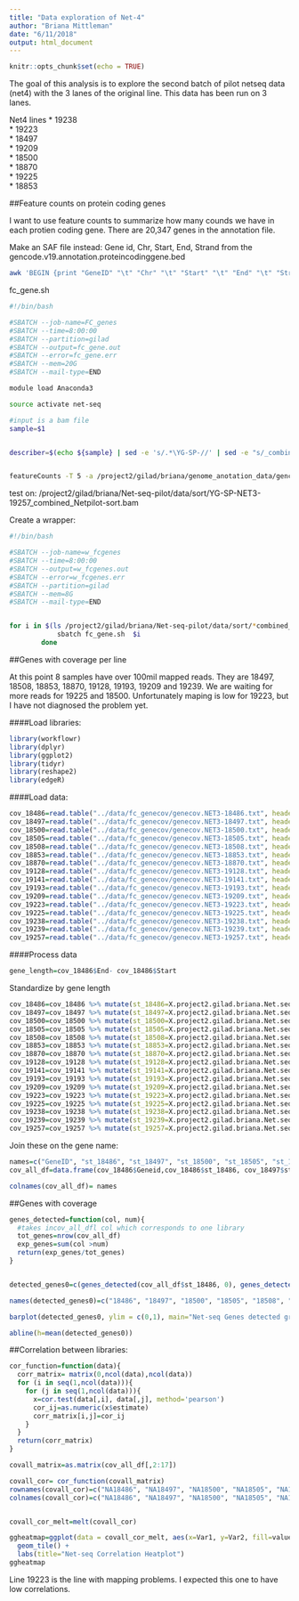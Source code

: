 ```yaml
---
title: "Data exploration of Net-4"
author: "Briana Mittleman"
date: "6/11/2018"
output: html_document
---
```


```r
knitr::opts_chunk$set(echo = TRUE)
```

The goal of this analysis is to explore the second batch of pilot netseq data (net4) with the 3 lanes of the original line. This data has been run on 3 lanes.  

Net4 lines
* 19238  
* 19223  
* 18497  
* 19209  
* 18500  
* 18870  
* 19225  
* 18853  

##Feature counts on protein coding genes 

I want to use feature counts to summarize how many counds we have in each protien coding gene. There are 20,347 genes in the annotation file.    

Make an SAF file instead: Gene id, Chr, Start, End, Strand from the gencode.v19.annotation.proteincodinggene.bed  

```bash

awk 'BEGIN {print "GeneID" "\t" "Chr" "\t" "Start" "\t" "End" "\t" "Strand"} {print $4 "\t" $1 "\t" $2 "\t" $3 "\t" $6}' gencode.v19.annotation.proteincodinggene.bed  >gencode.v19.annotation.proteincodinggene.saf

```


fc_gene.sh
```bash
#!/bin/bash

#SBATCH --job-name=FC_genes
#SBATCH --time=8:00:00
#SBATCH --partition=gilad
#SBATCH --output=fc_gene.out
#SBATCH --error=fc_gene.err
#SBATCH --mem=20G
#SBATCH --mail-type=END

module load Anaconda3  

source activate net-seq 

#input is a bam file 
sample=$1


describer=$(echo ${sample} | sed -e 's/.*\YG-SP-//' | sed -e "s/_combined_Netpilot-sort.bam$//")


featureCounts -T 5 -a /project2/gilad/briana/genome_anotation_data/gencode.v19.annotation.proteincodinggene.saf -F 'SAF' -g 'GeneID' -o /project2/gilad/briana/Net-seq-pilot/data/fc_genecov/genecov.${describer}.txt $1
```
test on: /project2/gilad/briana/Net-seq-pilot/data/sort/YG-SP-NET3-19257_combined_Netpilot-sort.bam 

Create a wrapper: 
```bash
#!/bin/bash

#SBATCH --job-name=w_fcgenes
#SBATCH --time=8:00:00
#SBATCH --output=w_fcgenes.out
#SBATCH --error=w_fcgenes.err
#SBATCH --partition=gilad
#SBATCH --mem=8G
#SBATCH --mail-type=END


for i in $(ls /project2/gilad/briana/Net-seq-pilot/data/sort/*combined_Netpilot-sort.bam); do
            sbatch fc_gene.sh  $i 
        done

```


##Genes with coverage per line   

At this point 8 samples have over 100mil mapped reads. They are 18497, 18508, 18853, 18870, 19128, 19193, 19209 and 19239. We are waiting for more reads for 19225 and 18500. Unfortunately maping is low for 19223, but I have not diagnosed the problem yet.  

####Load libraries:  

```r
library(workflowr)
library(dplyr)
library(ggplot2)
library(tidyr)
library(reshape2)
library(edgeR)
```
####Load data:  

```r

cov_18486=read.table("../data/fc_genecov/genecov.NET3-18486.txt", header=TRUE)
cov_18497=read.table("../data/fc_genecov/genecov.NET3-18497.txt", header=TRUE)
cov_18500=read.table("../data/fc_genecov/genecov.NET3-18500.txt", header=TRUE)
cov_18505=read.table("../data/fc_genecov/genecov.NET3-18505.txt", header=TRUE)
cov_18508=read.table("../data/fc_genecov/genecov.NET3-18508.txt", header=TRUE)
cov_18853=read.table("../data/fc_genecov/genecov.NET3-18853.txt", header=TRUE)
cov_18870=read.table("../data/fc_genecov/genecov.NET3-18870.txt", header=TRUE)
cov_19128=read.table("../data/fc_genecov/genecov.NET3-19128.txt", header=TRUE)
cov_19141=read.table("../data/fc_genecov/genecov.NET3-19141.txt", header=TRUE)
cov_19193=read.table("../data/fc_genecov/genecov.NET3-19193.txt", header=TRUE)
cov_19209=read.table("../data/fc_genecov/genecov.NET3-19209.txt", header=TRUE)
cov_19223=read.table("../data/fc_genecov/genecov.NET3-19223.txt", header=TRUE)
cov_19225=read.table("../data/fc_genecov/genecov.NET3-19225.txt", header=TRUE)
cov_19238=read.table("../data/fc_genecov/genecov.NET3-19238.txt", header=TRUE)
cov_19239=read.table("../data/fc_genecov/genecov.NET3-19239.txt", header=TRUE)
cov_19257=read.table("../data/fc_genecov/genecov.NET3-19257.txt", header=TRUE)
```

####Process data  

```r
gene_length=cov_18486$End- cov_18486$Start
```
Standardize by gene length
```r
cov_18486=cov_18486 %>% mutate(st_18486=X.project2.gilad.briana.Net.seq.pilot.data.sort.YG.SP.NET3.18486_combined_Netpilot.sort.bam/gene_length)
cov_18497=cov_18497 %>% mutate(st_18497=X.project2.gilad.briana.Net.seq.pilot.data.sort.YG.SP.NET3.18497_combined_Netpilot.sort.bam/gene_length)
cov_18500=cov_18500 %>% mutate(st_18500=X.project2.gilad.briana.Net.seq.pilot.data.sort.YG.SP.NET3.18500_combined_Netpilot.sort.bam/gene_length)
cov_18505=cov_18505 %>% mutate(st_18505=X.project2.gilad.briana.Net.seq.pilot.data.sort.YG.SP.NET3.18505_combined_Netpilot.sort.bam/gene_length)
cov_18508=cov_18508 %>% mutate(st_18508=X.project2.gilad.briana.Net.seq.pilot.data.sort.YG.SP.NET3.18508_combined_Netpilot.sort.bam/gene_length)
cov_18853=cov_18853 %>% mutate(st_18853=X.project2.gilad.briana.Net.seq.pilot.data.sort.YG.SP.NET3.18853_combined_Netpilot.sort.bam/gene_length)
cov_18870=cov_18870 %>% mutate(st_18870=X.project2.gilad.briana.Net.seq.pilot.data.sort.YG.SP.NET3.18870_combined_Netpilot.sort.bam/gene_length)
cov_19128=cov_19128 %>% mutate(st_19128=X.project2.gilad.briana.Net.seq.pilot.data.sort.YG.SP.NET3.19128_combined_Netpilot.sort.bam/gene_length)
cov_19141=cov_19141 %>% mutate(st_19141=X.project2.gilad.briana.Net.seq.pilot.data.sort.YG.SP.NET3.19141_combined_Netpilot.sort.bam/gene_length)
cov_19193=cov_19193 %>% mutate(st_19193=X.project2.gilad.briana.Net.seq.pilot.data.sort.YG.SP.NET3.19193_combined_Netpilot.sort.bam/gene_length)
cov_19209=cov_19209 %>% mutate(st_19209=X.project2.gilad.briana.Net.seq.pilot.data.sort.YG.SP.NET3.19209_combined_Netpilot.sort.bam/gene_length)
cov_19223=cov_19223 %>% mutate(st_19223=X.project2.gilad.briana.Net.seq.pilot.data.sort.YG.SP.NET3.19223_combined_Netpilot.sort.bam/gene_length)
cov_19225=cov_19225 %>% mutate(st_19225=X.project2.gilad.briana.Net.seq.pilot.data.sort.YG.SP.NET3.19225_combined_Netpilot.sort.bam/gene_length)
cov_19238=cov_19238 %>% mutate(st_19238=X.project2.gilad.briana.Net.seq.pilot.data.sort.YG.SP.NET3.19238_combined_Netpilot.sort.bam/gene_length)
cov_19239=cov_19239 %>% mutate(st_19239=X.project2.gilad.briana.Net.seq.pilot.data.sort.YG.SP.NET3.19239_combined_Netpilot.sort.bam/gene_length)
cov_19257=cov_19257 %>% mutate(st_19257=X.project2.gilad.briana.Net.seq.pilot.data.sort.YG.SP.NET3.19257_combined_Netpilot.sort.bam/gene_length)
```


Join these on the gene name:  

```r
names=c("GeneID", "st_18486", "st_18497", "st_18500", "st_18505", "st_18508", "st_18853", "st_18870", "st_19128", "st_19141", "st_19193", "st_19209", "st_19223", "st_19225", "st_19238", "st_19239", "st_19257")
cov_all_df=data.frame(cov_18486$Geneid,cov_18486$st_18486, cov_18497$st_18497, cov_18500$st_18500, cov_18505$st_18505, cov_18508$st_18508, cov_18853$st_18853, cov_18870$st_18870, cov_19128$st_19128, cov_19141$st_19141, cov_19193$st_19193, cov_19209$st_19209, cov_19223$st_19223, cov_19225$st_19225, cov_19238$st_19238, cov_19239$st_19239, cov_19257$st_19257)

colnames(cov_all_df)= names
```

##Genes with coverage  


```r

genes_detected=function(col, num){
  #takes incov_all_dfl col which corresponds to one library
  tot_genes=nrow(cov_all_df)
  exp_genes=sum(col >num)
  return(exp_genes/tot_genes)
}


detected_genes0=c(genes_detected(cov_all_df$st_18486, 0), genes_detected(cov_all_df$st_18497,0), genes_detected(cov_all_df$st_18500,0), genes_detected(cov_all_df$st_18505,0), genes_detected(cov_all_df$st_18508,0), genes_detected(cov_all_df$st_18853,0), genes_detected(cov_all_df$st_18870,0), genes_detected(cov_all_df$st_19128,0), genes_detected(cov_all_df$st_19141,0), genes_detected(cov_all_df$st_19193,0), genes_detected(cov_all_df$st_19209,0), genes_detected(cov_all_df$st_19223,0), genes_detected(cov_all_df$st_19225,0), genes_detected(cov_all_df$st_19238,0), genes_detected(cov_all_df$st_19239,0), genes_detected(cov_all_df$st_19257,0))

names(detected_genes0)=c("18486", "18497", "18500", "18505", "18508", "18853", "18870", "19128", "19141", "19193", "19209", "19223", "19225", "19238", "19239", "19257")

barplot(detected_genes0, ylim = c(0,1), main="Net-seq Genes detected greater than 0 standardized reads", ylab="Proportion non zero genes", xlab="Library", col = 'Blue')

abline(h=mean(detected_genes0))
```




##Correlation between libraries:  

```r
cor_function=function(data){
  corr_matrix= matrix(0,ncol(data),ncol(data))
  for (i in seq(1,ncol(data))){
    for (j in seq(1,ncol(data))){
      x=cor.test(data[,i], data[,j], method='pearson')
      cor_ij=as.numeric(x$estimate)
      corr_matrix[i,j]=cor_ij
    }
  }
  return(corr_matrix)
}

covall_matrix=as.matrix(cov_all_df[,2:17])

covall_cor= cor_function(covall_matrix)
rownames(covall_cor)=c("NA18486", "NA18497", "NA18500", "NA18505", "NA18508", "NA18853", "NA18870", "NA19128", "NA19141", "NA19193", "NA19209", "NA19223", "NA19225", "NA19238", "NA19239", "NA19257")
colnames(covall_cor)=c("NA18486", "NA18497", "NA18500", "NA18505", "NA18508", "NA18853", "NA18870", "NA19128", "NA19141", "NA19193", "NA19209", "NA19223", "NA19225", "NA19238", "NA19239", "NA19257")


covall_cor_melt=melt(covall_cor)

ggheatmap=ggplot(data = covall_cor_melt, aes(x=Var1, y=Var2, fill=value)) +
  geom_tile() +
  labs(title="Net-seq Correlation Heatplot")
ggheatmap
```

Line 19223 is the line with mapping problems. I expected this one to have low correlations. 
